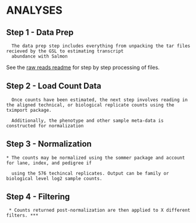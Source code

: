 # ANALYSES

## Step 1 - Data Prep
   
      The data prep step includes everything from unpacking the tar files recieved by the GSL to estimating transcript               
      abundance with Salmon
   
   See the [raw reads readme](../rawreads/README.md) for step by step processing of files.  

## Step 2 - Load Count Data
      
      Once counts have been estimated, the next step involves reading in the aligned technical, or biological replicate counts using the tximport package.
      
      Additionally, the phenotype and other sample meta-data is constructed for normalization

## Step 3 - Normalization

    * The counts may be normalized using the sommer package and account for lane, index, and pedigree if 
    
      using the 576 techincal replicates. Output can be family or biological level log2 sample counts.

## Step 4 - Filtering

     * Counts returned post-normalization are then applied to X different filters. ***
